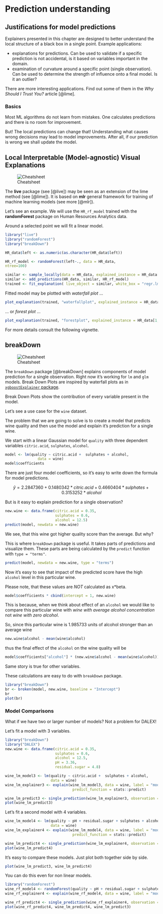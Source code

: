 # Prediction understanding

## Justifications for model predictions

Explainers presented in this chapter are designed to better understand the local structure of a black box in a single point. Example applications:

* explanations for predictions. Can be used to validate if a specific prediction is not accidental, is it based on variables important in the domain.
* examination of curvature around a specific point (single observation). Can be used to determine the strength of influence onto a final model. Is it an outlier?

There are more interesting applications. Find out some of them in the *Why Should I Trust You?* article [@lime].


### Basics

Most ML algorithms do not learn from mistakes. 
One calculates predictions and there is no room for improvement.

But! The local predictions can change that! Understanding what causes wrong decisions may lead to model improvements.
After all, if our prediction is wrong we shall update the model.


## Local Interpretable (Model-agnostic) Visual Explanations 

![Cheatsheet](images/DALEX_live.png)

The **live** package (see [@live]) may be seen as an extension of the lime method (see [@lime]). It is based on **mlr** general framework for training of machine learning models (see more [@mlr]).

Let's see an example. We will use the `HR_rf_model` trained with the **randomForest** package on Human Resources Analytics data.

Around a selected point we will fit a linear model.

```r
library("live")
library("randomForest")
library("breakDown")

HR_data$left <- as.numeric(as.character(HR_data$left))

HR_rf_model <- randomForest(left~., data = HR_data,
ntree=100)

similar <- sample_locally(data = HR_data, explained_instance = HR_data[1,], explained_var = "left", size = 2000)
similar <- add_predictions(HR_data, similar, HR_rf_model)
trained <- fit_explanation( live_object = similar, white_box = "regr.lm", selection = FALSE)
```

Fitted model may be plotted with *waterfall plot* ...

```r
plot_explanation(trained, "waterfallplot", explained_instance = HR_data[1,])
```

... or *forest plot* ...

```r
plot_explanation(trained, "forestplot", explained_instance = HR_data[1,])
```

For more details consult the following vignette.


## breakDown

![Cheatsheet](images/DALEX_breakDown.png)

The `breakDown` package [@breakDown] explains components of model prediction for a single observation. Right now it's working for `lm` and `glm` models. Break Down Plots are inspired by waterfall plots as in [`xgboostExplainer` package](https://github.com/AppliedDataSciencePartners/xgboostExplainer). 

Break Down Plots show the contribution of every variable present in the model. 

Let's see a use case for the `wine` dataset. 

The problem that we are going to solve is to create a model that predicts wine quality and then use the model and explain it’s prediction for a single wine.

We start with a linear Gaussian model for `quality` with three dependent variables `citric.acid`, `sulphates`, `alcohol`.

```r
model <- lm(quality ~ citric.acid +  sulphates + alcohol,
               data = wine)
model$coefficients
```

There are just four model coefficients, so it's easy to write down the formula for model predictions. 

$$
\hat y = 2.2847360  + 0.1480342 *  citric.acid + 0.4660404    * sulphates + 0.3153252 * alcohol
$$

But is it easy to explain prediction for a single observation?

```r
new.wine <- data.frame(citric.acid = 0.35,
                       sulphates = 0.6,
                       alcohol = 12.5)
predict(model, newdata = new.wine)
```

We see, that this wine got higher quality score than the average. But why?

This is where `breakDown` package is useful. It takes parts of predictions and visualize them. These parts are being calculated by the `predict` function with `type = "terms"`.

```r
predict(model, newdata = new.wine, type = "terms")
```

Now it's easy to see that impact of the predicted score have  the high `alcohol` level in this particular wine.

Please note, that these values are *NOT* calculated as x*beta.

```r
model$coefficients * cbind(intercept = 1, new.wine)
```

This is because, when we think about effect of an `alcohol` we would like to compare this particular wine with *wine with average alcohol concentration* not *wine with zero alcohol*. 

So, since this particular wine is $1.985733$ units of alcohol stronger than an average wine
```r
new.wine$alcohol - mean(wine$alcohol)
```
thus the final effect of the `alcohol` on the wine quality will be
```r
model$coefficients["alcohol"] * (new.wine$alcohol - mean(wine$alcohol))
```

Same story is true for other variables.

These calculations are easy to do with `breakDown` package.

```r
library("breakDown")
br <- broken(model, new.wine, baseline = "Intercept")
br
plot(br)
```

### Model Comparisons

What if we have two or larger number of models?
Not a problem for DALEX!

Let's fit a model with 3 variables.

```r
library("breakDown")
library("DALEX")
new.wine <- data.frame(citric.acid = 0.35,
                       sulphates = 0.6,
                       alcohol = 12.5,
                       pH = 3.36,
                       residual.sugar = 4.8)

wine_lm_model3 <- lm(quality ~ citric.acid +  sulphates + alcohol,
                     data = wine)
wine_lm_explainer3 <- explain(wine_lm_model3, data = wine, label = "model_3v",
                               predict_function = stats::predict)

wine_lm_predict3 <- single_prediction(wine_lm_explainer3, observation = new.wine)
plot(wine_lm_predict3)
```

Let's fit a second model with 4 variables.

```r
wine_lm_model4 <- lm(quality ~ pH + residual.sugar + sulphates + alcohol,
                     data = wine)
wine_lm_explainer4 <- explain(wine_lm_model4, data = wine, label = "model_4v",
                               predict_function = stats::predict)

wine_lm_predict4 <- single_prediction(wine_lm_explainer4, observation = new.wine)
plot(wine_lm_predict4)
```

It's easy to compare these models. Just plot both together side by side.

```r
plot(wine_lm_predict3, wine_lm_predict4)
```

You can do this even for non linear models.

```r
library("randomForest")
wine_rf_model4 <- randomForest(quality ~ pH + residual.sugar + sulphates + alcohol, data = wine)
wine_rf_explainer4 <- explain(wine_rf_model4, data = wine, label = "model_rf")

wine_rf_predict4 <- single_prediction(wine_rf_explainer4, observation = new.wine)
plot(wine_rf_predict4, wine_lm_predict4, wine_lm_predict3)
```

